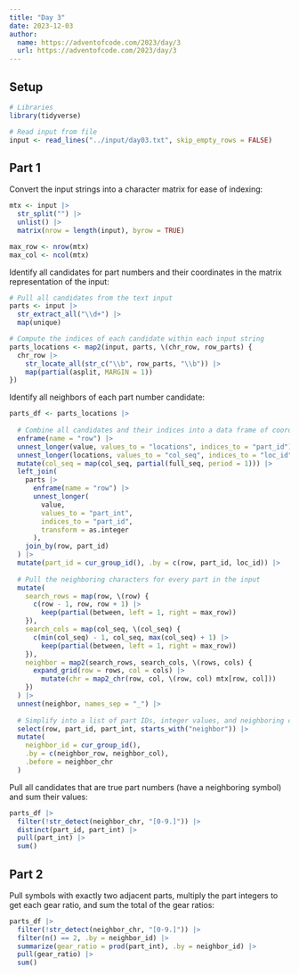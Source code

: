 ```yaml
---
title: "Day 3"
date: 2023-12-03
author:
  name: https://adventofcode.com/2023/day/3
  url: https://adventofcode.com/2023/day/3
---
```


## Setup

```r

# Libraries
library(tidyverse)

# Read input from file
input <- read_lines("../input/day03.txt", skip_empty_rows = FALSE)

```

## Part 1

Convert the input strings into a character matrix for ease of indexing:

```r

mtx <- input |> 
  str_split("") |> 
  unlist() |> 
  matrix(nrow = length(input), byrow = TRUE)

max_row <- nrow(mtx)
max_col <- ncol(mtx)

```

Identify all candidates for part numbers and their coordinates in the matrix representation of the input:

```r

# Pull all candidates from the text input
parts <- input |> 
  str_extract_all("\\d+") |> 
  map(unique)

# Compute the indices of each candidate within each input string
parts_locations <- map2(input, parts, \(chr_row, row_parts) {
  chr_row |> 
    str_locate_all(str_c("\\b", row_parts, "\\b")) |>
    map(partial(asplit, MARGIN = 1))
})

```

Identify all neighbors of each part number candidate:

```r

parts_df <- parts_locations |> 
  
  # Combine all candidates and their indices into a data frame of coordiantes
  enframe(name = "row") |> 
  unnest_longer(value, values_to = "locations", indices_to = "part_id") |> 
  unnest_longer(locations, values_to = "col_seq", indices_to = "loc_id") |> 
  mutate(col_seq = map(col_seq, partial(full_seq, period = 1))) |> 
  left_join(
    parts |> 
      enframe(name = "row") |> 
      unnest_longer(
        value, 
        values_to = "part_int", 
        indices_to = "part_id", 
        transform = as.integer
      ),
    join_by(row, part_id)
  ) |> 
  mutate(part_id = cur_group_id(), .by = c(row, part_id, loc_id)) |> 
  
  # Pull the neighboring characters for every part in the input
  mutate(
    search_rows = map(row, \(row) {
      c(row - 1, row, row + 1) |> 
        keep(partial(between, left = 1, right = max_row))
    }),
    search_cols = map(col_seq, \(col_seq) {
      c(min(col_seq) - 1, col_seq, max(col_seq) + 1) |> 
        keep(partial(between, left = 1, right = max_row))
    }),
    neighbor = map2(search_rows, search_cols, \(rows, cols) {
      expand_grid(row = rows, col = cols) |> 
        mutate(chr = map2_chr(row, col, \(row, col) mtx[row, col]))
    })
  ) |> 
  unnest(neighbor, names_sep = "_") |> 
  
  # Simplify into a list of part IDs, integer values, and neighboring chars
  select(row, part_id, part_int, starts_with("neighbor")) |> 
  mutate(
    neighbor_id = cur_group_id(), 
    .by = c(neighbor_row, neighbor_col),
    .before = neighbor_chr
  )

```

Pull all candidates that are true part numbers (have a neighboring symbol) and sum their values:

```r

parts_df |> 
  filter(!str_detect(neighbor_chr, "[0-9.]")) |> 
  distinct(part_id, part_int) |> 
  pull(part_int) |> 
  sum()

```

## Part 2

Pull symbols with exactly two adjacent parts, multiply the part integers to get each gear ratio, and sum the total of the gear ratios:

```r

parts_df |> 
  filter(!str_detect(neighbor_chr, "[0-9.]")) |> 
  filter(n() == 2, .by = neighbor_id) |> 
  summarize(gear_ratio = prod(part_int), .by = neighbor_id) |> 
  pull(gear_ratio) |> 
  sum()

```


